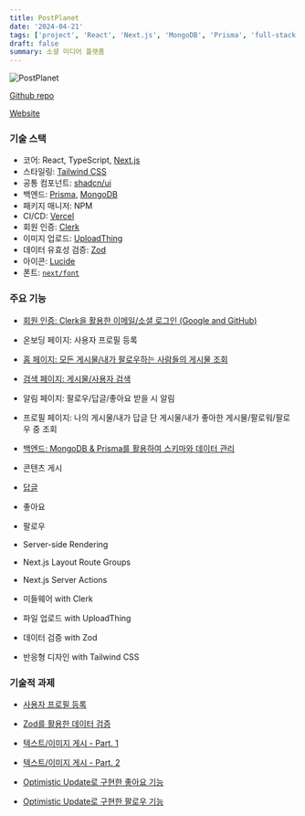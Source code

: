 ```yaml
---
title: PostPlanet
date: '2024-04-21'
tags: ['project', 'React', 'Next.js', 'MongoDB', 'Prisma', 'full-stack', 'PostPlanet']
draft: false
summary: 소셜 미디어 플랫폼
---
```


![PostPlanet](/static/images/postplanet.png)

[Github repo](https://github.com/Valentin1495/PostPlanet)

[Website](https://postplanet.vercel.app)

### 기술 스택

- 코어: React, TypeScript, [Next.js](https://nextjs.org/)
- 스타일링: [Tailwind CSS](https://tailwindcss.com/)
- 공통 컴포넌트: [shadcn/ui](https://ui.shadcn.com/)
- 백엔드: [Prisma](https://www.prisma.io/), [MongoDB](https://www.mongodb.com/)
- 패키지 매니저: NPM
- CI/CD: [Vercel](https://vercel.com/)
- 회원 인증: [Clerk](https://clerk.com/)
- 이미지 업로드: [UploadThing](https://uploadthing.com/)
- 데이터 유효성 검증: [Zod](https://zod.dev/)
- 아이콘: [Lucide](https://lucide.dev/)
- 폰트: [`next/font`](https://nextjs.org/docs/basic-features/font-optimization)

### 주요 기능

- [회원 인증: Clerk을 활용한 이메일/소셜 로그인 (Google and GitHub)](/blog/projects/PostPlanet/authentication-clerk)

- 온보딩 페이지: 사용자 프로필 등록

- [홈 페이지: 모든 게시물/내가 팔로우하는 사람들의 게시물 조회](/blog/projects/PostPlanet/fetch-posts-search-parameter)

- [검색 페이지: 게시물/사용자 검색](/blog/projects/PostPlanet/search-posts-people-search-parameters)

- 알림 페이지: 팔로우/답글/좋아요 받을 시 알림

- 프로필 페이지: 나의 게시물/내가 답글 단 게시물/내가 좋아한 게시물/팔로워/팔로우 중 조회

- [백엔드: MongoDB & Prisma를 활용하여 스키마와 데이터 관리](/blog/projects/PostPlanet/backend-mongodb-and-prisma)

- 콘텐츠 게시

- [답글](/blog/projects/PostPlanet/reply-functionality)

- 좋아요

- 팔로우

- Server-side Rendering

- Next.js Layout Route Groups

- Next.js Server Actions

- 미들웨어 with Clerk

- 파일 업로드 with UploadThing

- 데이터 검증 with Zod

- 반응형 디자인 with Tailwind CSS

### 기술적 과제

- [사용자 프로필 등록](/blog/projects/PostPlanet/server-action-uploadthing-part1)

- [Zod를 활용한 데이터 검증](/blog/projects/PostPlanet/server-action-uploadthing-part2)

- [텍스트/이미지 게시 - Part. 1](/blog/projects/PostPlanet/post-functionality-part1)

- [텍스트/이미지 게시 - Part. 2](/blog/projects/PostPlanet/post-functionality-part2)

- [Optimistic Update로 구현한 좋아요 기능](/blog/projects/PostPlanet/like-unlike-functionality)

- [Optimistic Update로 구현한 팔로우 기능](/blog/projects/PostPlanet/follow-unfollow-functionality)